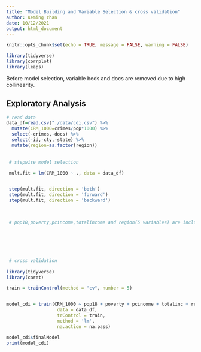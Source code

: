 ```yaml
---
title: "Model Building and Variable Selection & cross validation"
author: Keming zhan
date: 10/12/2021
output: html_document
---
```


```r
knitr::opts_chunk$set(echo = TRUE, message = FALSE, warning = FALSE)

library(tidyverse)
library(corrplot)
library(leaps)

```

Before model selection, variable beds and docs are removed due to high collinearity.

## Exploratory Analysis

```r
# read data 
data_df=read.csv("./data/cdi.csv") %>% 
  mutate(CRM_1000=crimes/pop*1000) %>%  
  select(-crimes,-docs) %>% 
  select(-id,-cty,-state) %>%
  mutate(region=as.factor(region))
  
  
 # stepwise model selection
 
 mult.fit = lm(CRM_1000 ~ ., data = data_df)


 step(mult.fit, direction = 'both')
 step(mult.fit, direction = 'forward')
 step(mult.fit, direction = 'backward')

 
 
 # pop18,poverty,pcincome,totalincome and region(5 variables) are included in the model after stepwise selection.


 
 
 
 
 # cross validation
 
library(tidyverse)
library(caret)

train = trainControl(method = "cv", number = 5)


model_cdi = train(CRM_1000 ~ pop18 + poverty + pcincome + totalinc + region,
                   data = data_df,
                   trControl = train,
                   method = 'lm',
                   na.action = na.pass)

model_cdi$finalModel
print(model_cdi)


```




